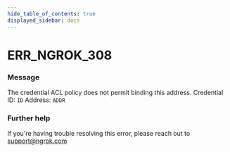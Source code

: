 ```yaml
---
hide_table_of_contents: true
displayed_sidebar: docs
---
```



# ERR_NGROK_308

### Message

The credential ACL policy does not permit binding this address.
Credential ID: `ID`
Address: `ADDR`

<ErrorDetails error="err_ngrok_308" />

### Further help

If you're having trouble resolving this error, please reach out to [support@ngrok.com](mailto:support@ngrok.com?subject=Help%20with%20ERR_NGROK_308)

